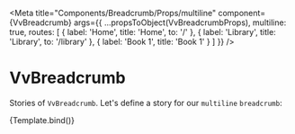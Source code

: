 
<Meta
	title="Components/Breadcrumb/Props/multiline"
	component={VvBreadcrumb}
	args={{
		...propsToObject(VvBreadcrumbProps),
		multiline: true,
		routes: [
			{
				label: 'Home',
				title: 'Home',
				to: '/'
			},
			{
				label: 'Library',
				title: 'Library',
				to: '/library'
			},
			{
				label: 'Book 1',
				title: 'Book 1'
			}
		]
	}}
/>

# VvBreadcrumb

Stories of `VvBreadcrumb`.
Let's define a story for our `multiline` `breadcrumb`:

<Canvas>
	<Story name="multiline" args={{}}>
		{Template.bind()}
	</Story>
</Canvas>
